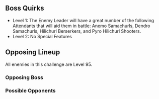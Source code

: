 {{EventTabs
|subpage1 = The Ominous Demesne
|subpage1name = Stage 1
|subpage2 = The Brutal Divergence
|subpage2name = Stage 2
|subpage3 = The Vengeful Wood
|subpage3name = Stage 3
|subpage4 = The Echoes of Extinction
|subpage4name = Stage 4
|subpage5 = The Rending Absolution
|subpage5name = Stage 5
}}
{{Description|The most perilous place in the Mystic Onmyou Chamber. Even the greatest of wills will face a rending agony in this place... But this, too, is all inextricably part of reaching the pinnacle of martial prowess.}}

==Boss Quirks==
* Level 1: The Enemy Leader will have a great number of the following Attendants that will aid them in battle: Anemo Samachurls, Dendro Samachurls, Hilichurl Berserkers, and Pyro Hilichurl Shooters.
* Level 2: No Special Features

==Opposing Lineup==
All enemies in this challenge are Level 95.

===Opposing Boss===
{{Card|Pyro Hypostasis|type=Enemy}}{{Card|Pyro Abyss Mage|type=Enemy}}{{Card|Blazing Axe Mitachurl|type=Enemy}}

===Possible Opponents===
{{Card|Abyss Lector: Violet Lightning|type=Enemy}}{{Card|Thundercraven Rifthound|type=Enemy}}{{Card|Rockfond Rifthound|type=Enemy}}{{Card|Thundercraven Rifthound Whelp|type=Enemy}}{{Card|Rockfond Rifthound Whelp|type=Enemy}}{{Card|Kairagi: Dancing Thunder|type=Enemy}}{{Card|Kairagi: Fiery Might|type=Enemy}}{{Card|Nobushi: Kikouban|type=Enemy}}{{Card|Nobushi: Hitsukeban|type=Enemy}}{{Card|Nobushi: Jintouban|type=Enemy}}{{Card|Ruin Grader|type=Enemy}}{{Card|Ruin Guard|type=Enemy}}{{Card|Ruin Defender|type=Enemy}}{{Card|Ruin Cruiser|type=Enemy}}{{Card|Ruin Destroyer|type=Enemy}}{{Card|Ruin Scout|type=Enemy}}{{Card|Geovishap|type=Enemy}}{{Card|Geovishap Hatchling|type=Enemy}}{{Card|Mirror Maiden|type=Enemy}}{{Card|Fatui Pyro Agent|type=Enemy}}{{Card|Fatui Electro Cicin Mage|type=Enemy}}{{Card|Fatui Cryo Cicin Mage|type=Enemy}}{{Card|Fatui Skirmisher - Geochanter Bracer|type=Enemy}}{{Card|Fatui Skirmisher - Pyroslinger Bracer|type=Enemy}}{{Card|Fatui Skirmisher - Anemoboxer Vanguard|type=Enemy}}{{Card|Fatui Skirmisher - Electrohammer Vanguard|type=Enemy}}{{Card|Fatui Skirmisher - Cryogunner Legionnaire|type=Enemy}}{{Card|Treasure Hoarders: Crusher|type=Enemy}}{{Card|Treasure Hoarders: Seaman|type=Enemy}}{{Card|Treasure Hoarders: Cryo Potioneer|type=Enemy}}{{Card|Treasure Hoarders: Pugilist|type=Enemy}}{{Card|Treasure Hoarders: Gravedigger|type=Enemy}}{{Card|Treasure Hoarders: Marksman|type=Enemy}}{{Card|Treasure Hoarders: Scout|type=Enemy}}{{Card|Treasure Hoarders: Pyro Potioneer|type=Enemy}}{{Card|Treasure Hoarders: Handyman|type=Enemy}}{{Card|Treasure Hoarders: Electro Potioneer|type=Enemy}}{{Card|Treasure Hoarders: Hydro Potioneer|type=Enemy}}{{Card|Thunderhelm Lawachurl|type=Enemy}}{{Card|Stonehide Lawachurl|type=Enemy}}{{Card|Frostarm Lawachurl|type=Enemy}}{{Card|Pyro Abyss Mage|type=Enemy}}{{Card|Electro Abyss Mage|type=Enemy}}{{Card|Cryo Abyss Mage|type=Enemy}}{{Card|Hydro Abyss Mage|type=Enemy}}{{Card|Anemo Samachurl|type=Enemy}}{{Card|Dendro Samachurl|type=Enemy}}{{Card|Cryo Samachurl|type=Enemy}}{{Card|Electro Samachurl|type=Enemy}}{{Card|Hydro Samachurl|type=Enemy}}{{Card|Geo Samachurl|type=Enemy}}{{Card|Crackling Axe Mitachurl|type=Enemy}}{{Card|Blazing Axe Mitachurl|type=Enemy}}{{Card|Rock Shieldwall Mitachurl|type=Enemy}}{{Card|Ice Shieldwall Mitachurl|type=Enemy}}{{Card|Pyro Hilichurl Shooter|type=Enemy}}{{Card|Cryo Hilichurl Shooter|type=Enemy}}{{Card|Electro Hilichurl Shooter|type=Enemy}}{{Card|Ice Shield Hilichurl Guard|type=Enemy}}{{Card|Cryo Hilichurl Grenadier|type=Enemy}}{{Card|Electro Hilichurl Grenadier|type=Enemy}}{{Card|Hilichurl Berserker|type=Enemy}}{{Card|Hilichurl Fighter|type=Enemy}}{{Card|Hilichurl Shooter|type=Enemy}}{{Card|Wooden Shield Hilichurl Guard|type=Enemy}}{{Card|Rock Shield Hilichurl Guard|type=Enemy}}{{Card|Hilichurl|type=Enemy}}{{Card|Geo Specter|type=Enemy}}{{Card|Hydro Specter|type=Enemy}}{{Card|Anemo Specter|type=Enemy}}{{Card|Pyro Whopperflower|type=Enemy}}{{Card|Cryo Whopperflower|type=Enemy}}{{Card|Electro Whopperflower|type=Enemy}}{{Card|Hydro Mimic Boar|type=Enemy}}{{Card|Hydro Mimic Crane|type=Enemy}}{{Card|Hydro Mimic Crab|type=Enemy}}{{Card|Large Pyro Slime|type=Enemy}}{{Card|Large Electro Slime|type=Enemy}}{{Card|Mutant Electro Slime|type=Enemy}}{{Card|Large Hydro Slime|type=Enemy}}{{Card|Large Cryo Slime|type=Enemy}}{{Card|Hydro Slime|type=Enemy}}{{Card|Electro Slime|type=Enemy}}{{Card|Cryo Slime|type=Enemy}}{{Card|Pyro Slime|type=Enemy}}
